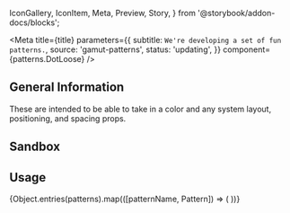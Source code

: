   IconGallery,
  IconItem,
  Meta,
  Preview,
  Story,
} from '@storybook/addon-docs/blocks';


<Meta
  title={title}
  parameters={{
    subtitle: `We're developing a set of fun patterns.`,
    source: 'gamut-patterns',
    status: 'updating',
  }}
  component={patterns.DotLoose}
/>

## General Information

These are intended to be able to take in a color and any system layout, positioning, and spacing props.

## Sandbox

<Preview>
  <Story name="Pattern">
    <patterns.DotLoose color={colors.hyper} height={200} />
  </Story>
</Preview>

<PropsTable of={patterns.DotLoose} />

## Usage

<IconGallery>
  {Object.entries(patterns).map(([patternName, Pattern]) => (
    <IconItem key={patternName} name={patternName}>
      <Pattern width="128px" />
    </IconItem>
  ))}
</IconGallery>
